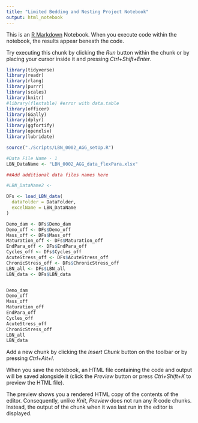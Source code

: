 ```yaml
---
title: "Limited Bedding and Nesting Project Notebook"
output: html_notebook
---
```


This is an [R Markdown](http://rmarkdown.rstudio.com) Notebook. When you execute code within the notebook, the results appear beneath the code. 

Try executing this chunk by clicking the *Run* button within the chunk or by placing your cursor inside it and pressing *Ctrl+Shift+Enter*. 

```r

library(tidyverse)
library(readr)
library(rlang)
library(purrr)
library(scales)
library(knitr)
#library(flextable) #error with data.table
library(officer)
library(GGally)
library(dplyr)
library(ggfortify)
library(openxlsx)
library(lubridate)


```

```r

source("./Scripts/LBN_0002_AGG_setUp.R")

#Data File Name - 1
LBN_DataName <- "LBN_0002_AGG_data_flexPara.xlsx"

##Add additional data files names here

#LBN_DataName2 <- 

```

```r
DFs <- load_LBN_data(
  dataFolder = DataFolder,
  excelName = LBN_DataName
)

Demo_dam <- DFs$Demo_dam
Demo_off <- DFs$Demo_off
Mass_off <- DFs$Mass_off
Maturation_off <- DFs$Maturation_off
EndPara_off <- DFs$EndPara_off
Cycles_off <- DFs$Cycles_off
AcuteStress_off <- DFs$AcuteStress_off
ChronicStress_off <- DFs$ChronicStress_off
LBN_all <- DFs$LBN_all
LBN_data <- DFs$LBN_data


Demo_dam
Demo_off
Mass_off
Maturation_off
EndPara_off
Cycles_off
AcuteStress_off
ChronicStress_off
LBN_all
LBN_data


```


Add a new chunk by clicking the *Insert Chunk* button on the toolbar or by pressing *Ctrl+Alt+I*.

When you save the notebook, an HTML file containing the code and output will be saved alongside it (click the *Preview* button or press *Ctrl+Shift+K* to preview the HTML file).

The preview shows you a rendered HTML copy of the contents of the editor. Consequently, unlike *Knit*, *Preview* does not run any R code chunks. Instead, the output of the chunk when it was last run in the editor is displayed.
